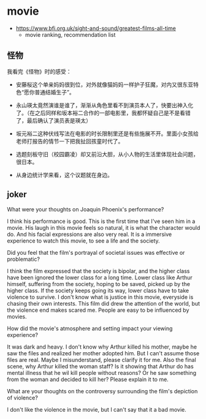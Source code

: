 # movie

- https://www.bfi.org.uk/sight-and-sound/greatest-films-all-time
  - movie ranking, recommendation list




## 怪物

我看完《怪物》时的感受：

- 安藤桜这个单亲妈妈很到位，对外就像猫妈妈一样护子狂魔，对内又很东亚特色“愿你普通结婚生子”。

- 永山瑛太竟然演谁是谁了，渐渐从角色里看不到演员本人了，快要出神入化了。（在之后同样和坂本裕二合作的一部电影里，我都怀疑自己是不是看错了，最后确认了演员表是瑛太）

- 坂元裕二这种伏线写法在电影的时长限制里还是有些施展不开。里面小女孩给老师打报告的情节一下把我扯回孩童时代了。

- 选题刻板守旧（校园霸凌）却又前沿大胆，从小人物的生活里体现社会问题，很日本。

- 从身边统计学来看，这个议题就在身边。

## joker

What were your thoughts on Joaquin Phoenix's performance?

I think his performance is good. This is the first time that I've seen him in a movie. His laugh in this movie feels so natural, it is what the character would do. And his facial expressions are also very real. It is a immersive experience to watch this movie, to see a life and the society.

Did you feel that the film's portrayal of societal issues was effective or problematic?

I think the film expressed that the society is bipolar, and the higher class have been ignored the lower class for a long time. Lower class like Arthur himself, suffering from the society, hoping to be saved, picked up by the higher class. If the society keeps going its way, lower class have to take violence to survive. I don't know what is justice in this movie, everyside is chasing their own interests. This film did drew the attention of the world, but the violence end makes scared me. People are easy to be influenced by movies. 

How did the movie's atmosphere and setting impact your viewing experience?

It was dark and heavy. I don't know why Arthur killed his mother, maybe he saw the files and realized her mother adopted him. But I can't assume those files are real. Maybe I misunderstand, please clarify it for me. Also the final scene, why Arthur killed the woman staff? Is it showing that Arthur do has mental illness that he wil kill people without reasons? Or he saw something from the woman and decided to kill her? Please explain it to me.


What are your thoughts on the controversy surrounding the film's depiction of violence?

I don't like the violence in the movie, but I can't say that it a bad movie.
